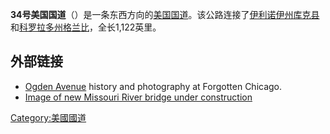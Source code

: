 '''34号美国国道'''（{{lang-en|'''U.S. Route 34'''}}）是一条东西方向的[[美国国道|美国国道]]。该公路连接了[[伊利诺伊州|伊利诺伊州]][[庫克縣_(伊利諾伊州)|库克县]]和[[科罗拉多州|科罗拉多州]][[格兰比_(科罗拉多州)|格兰比]]，全长1,122英里。

== 外部链接 ==
*[http://www.forgottenchicago.com/ogden.php Ogden Avenue]{{Wayback|url=http://www.forgottenchicago.com/ogden.php |date=20201127033806 }} history and photography at Forgotten Chicago.
*[https://maps.google.com/?ll=41.067801,-95.880303&spn=0.032549,0.066047&t=h&z=15 Image of new Missouri River bridge under construction]

{{美国国道}}
[[Category:美國國道|Category:美國國道]]